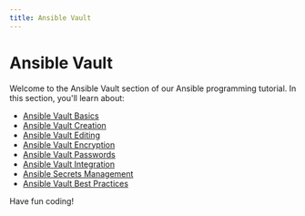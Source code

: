 ```yaml
---
title: Ansible Vault
---
```


# Ansible Vault

Welcome to the Ansible Vault section of our Ansible programming tutorial. In this section, you'll learn about:

- [Ansible Vault Basics](./0-ansible-vault-basics.mdx)
- [Ansible Vault Creation](./1-ansible-vault-creation.mdx)
- [Ansible Vault Editing](./2-ansible-vault-editing.mdx)
- [Ansible Vault Encryption](./3-ansible-vault-encryption.mdx)
- [Ansible Vault Passwords](./4-ansible-vault-passwords.mdx)
- [Ansible Vault Integration](./5-ansible-vault-integration.mdx)
- [Ansible Secrets Management](./6-ansible-secrets-management.mdx)
- [Ansible Vault Best Practices](./7-ansible-vault-best-practices.mdx)

Have fun coding!